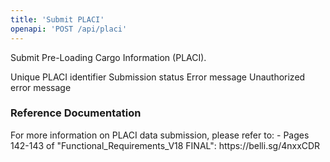 ```yaml
---
title: 'Submit PLACI'
openapi: 'POST /api/placi'
---
```


Submit Pre-Loading Cargo Information (PLACI).



<ParamField status="200" type="object">
  <ParamField name="placiId" type="string">
    Unique PLACI identifier
  </ParamField>
  <ParamField name="status" type="string">
    Submission status
  </ParamField>
</ParamField>


<ParamField status="400" type="object">
  <ParamField name="error" type="string">
    Error message
  </ParamField>
</ParamField>


<ParamField status="401" type="object">
  <ParamField name="error" type="string">
    Unauthorized error message
  </ParamField>
</ParamField>

### Reference Documentation

<Info>
For more information on PLACI data submission, please refer to:
- Pages 142-143 of "Functional_Requirements_V18 FINAL": https://belli.sg/4nxxCDR
</Info>